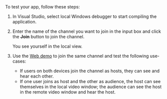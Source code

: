 <PlatformWrapper platform="windows">
To test your app, follow these steps:

1. In Visual Studio, select local Windows debugger to start compiling the application.

1. Enter the name of the channel you want to join in the input box and click the **Join** button to join the channel. 
    
    You see yourself in the local view.

1. Use the [Web demo](https://webdemo.agora.io/basicVideoCall/index.html) to join the same channel and test the following use-cases:

    * If users on both devices join the channel as hosts, they can see and hear each other.
    * If one user joins as host and the other as audience, the host can see themselves in the local video window; the audience can see the host in the remote video window and hear the host.

</PlatformWrapper>